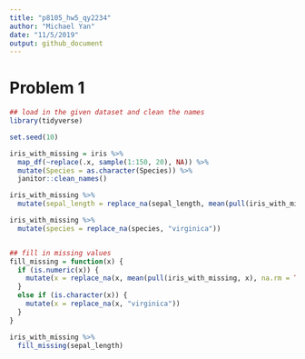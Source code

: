 ```yaml
---
title: "p8105_hw5_qy2234"
author: "Michael Yan"
date: "11/5/2019"
output: github_document
---
```


# Problem 1
```r
## load in the given dataset and clean the names
library(tidyverse)

set.seed(10)

iris_with_missing = iris %>% 
  map_df(~replace(.x, sample(1:150, 20), NA)) %>%
  mutate(Species = as.character(Species)) %>% 
  janitor::clean_names()
```

```r


iris_with_missing %>% 
  mutate(sepal_length = replace_na(sepal_length, mean(pull(iris_with_missing, sepal_length), na.rm = TRUE)))

iris_with_missing %>% 
  mutate(species = replace_na(species, "virginica"))


## fill in missing values
fill_missing = function(x) {
  if (is.numeric(x)) {
    mutate(x = replace_na(x, mean(pull(iris_with_missing, x), na.rm = TRUE)))
  } 
  else if (is.character(x)) {
    mutate(x = replace_na(x, "virginica"))
  }
}

iris_with_missing %>% 
  fill_missing(sepal_length)
```



